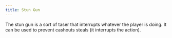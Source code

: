 ```yaml
---
title: Stun Gun
---
```


The stun gun is a sort of taser that interrupts whatever the player is doing.
It can be used to prevent cashouts steals (it interrupts the action).
